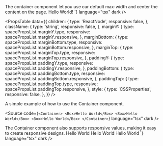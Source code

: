 
<Meta of={ContainerStories} />

<Unstyled>

<Title type="h1">Container</Title>

<Text>
  The container component let you use our default max-width and center the
  content on the page.
</Text>

<Title type="h2">Usage</Title>
<Source
  code={`import { Container } from "@backstage/canon";

<Container>Hello World!</Container>
`} language="tsx" dark />

<Title type="h2" style={{ marginBottom: '16px' }}>
  API reference
</Title>

<PropsTable
  data={{
    children: {
      type: 'ReactNode',
      responsive: false,
    },
    className: {
      type: 'string',
      responsive: false,
    },
    marginY: {
      type: spacePropsList.marginY.type,
      responsive: spacePropsList.marginY.responsive,
    },
    marginBottom: {
      type: spacePropsList.marginBottom.type,
      responsive: spacePropsList.marginBottom.responsive,
    },
    marginTop: {
      type: spacePropsList.marginTop.type,
      responsive: spacePropsList.marginTop.responsive,
    },
    paddingY: {
      type: spacePropsList.paddingY.type,
      responsive: spacePropsList.paddingY.responsive,
    },
    paddingBottom: {
      type: spacePropsList.paddingBottom.type,
      responsive: spacePropsList.paddingBottom.responsive,
    },
    paddingTop: {
      type: spacePropsList.paddingTop.type,
      responsive: spacePropsList.paddingTop.responsive,
    },
    style: {
      type: 'CSSProperties',
      responsive: false,
    },
  }}
/>

<Title type="h2">Examples</Title>

<Title type="h3">Simple</Title>
<Text>A simple example of how to use the Container component.</Text>

<Source
  code={`<Container>
  <Box>Hello World</Box>
  <Box>Hello World</Box>
  <Box>Hello World</Box>
</Container>`}
  language="tsx"
  dark
/>

<Title type="h3">Responsive padding & margin</Title>
<Text>
  The Container component also supports responsive values, making it easy to
  create responsive designs.
</Text>
<Source
  code={`<Container paddingY={{ xs: 'sm', md: 'md' }}>
  <Box>Hello World</Box>
  <Box>Hello World</Box>
  <Box>Hello World</Box>
</Container>`}
  language="tsx"
  dark
/>

</Unstyled>
